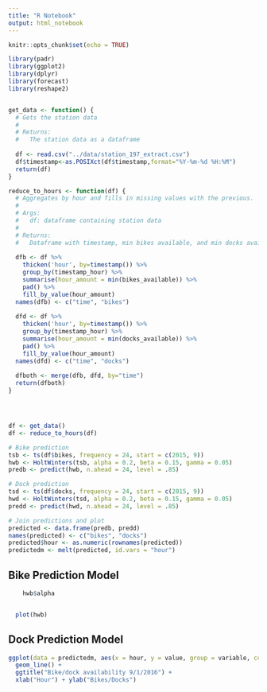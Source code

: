```yaml
---
title: "R Notebook"
output: html_notebook
---
```



```r
knitr::opts_chunk$set(echo = TRUE)
```


```r
library(padr)
library(ggplot2)
library(dplyr)
library(forecast)
library(reshape2)


get_data <- function() {
  # Gets the station data
  #
  # Returns:
  #   The station data as a dataframe
  
  df <- read.csv("../data/station_197_extract.csv")
  df$timestamp<-as.POSIXct(df$timestamp,format="%Y-%m-%d %H:%M")
  return(df)
}

reduce_to_hours <- function(df) {
  # Aggregates by hour and fills in missing values with the previous.
  #
  # Args:
  #   df: dataframe containing station data
  #
  # Returns:
  #   Dataframe with timestamp, min bikes available, and min docks available
  
  dfb <- df %>% 
    thicken('hour', by=timestamp()) %>% 
    group_by(timestamp_hour) %>%
    summarise(hour_amount = min(bikes_available)) %>% 
    pad() %>% 
    fill_by_value(hour_amount)
  names(dfb) <- c("time", "bikes")
  
  dfd <- df %>% 
    thicken('hour', by=timestamp()) %>% 
    group_by(timestamp_hour) %>%
    summarise(hour_amount = min(docks_available)) %>% 
    pad() %>% 
    fill_by_value(hour_amount)
  names(dfd) <- c("time", "docks")
  
  dfboth <- merge(dfb, dfd, by="time")
  return(dfboth)
}




df <- get_data()
df <- reduce_to_hours(df)

# Bike prediction
tsb <- ts(df$bikes, frequency = 24, start = c(2015, 9))
hwb <- HoltWinters(tsb, alpha = 0.2, beta = 0.15, gamma = 0.05)
predb <- predict(hwb, n.ahead = 24, level = .85)

# Dock prediction
tsd <- ts(df$docks, frequency = 24, start = c(2015, 9))
hwd <- HoltWinters(tsd, alpha = 0.2, beta = 0.15, gamma = 0.05)
predd <- predict(hwd, n.ahead = 24, level = .85)

# Join predictions and plot
predicted <- data.frame(predb, predd)
names(predicted) <- c("bikes", "docks")
predicted$hour <- as.numeric(rownames(predicted))
predictedm <- melt(predicted, id.vars = "hour")
```


Bike Prediction Model
---------------------

```r
  
    hwb$alpha


  plot(hwb)
```


Dock Prediction Model
---------------------
```r
ggplot(data = predictedm, aes(x = hour, y = value, group = variable, colour = variable)) + 
  geom_line() + 
  ggtitle("Bike/dock availability 9/1/2016") + 
  xlab("Hour") + ylab("Bikes/Docks")

```

